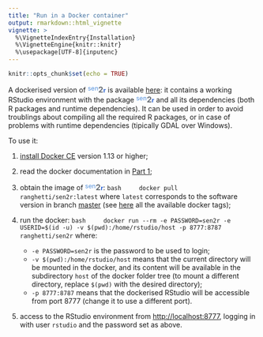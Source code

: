 ```yaml
---
title: "Run in a Docker container"
output: rmarkdown::html_vignette
vignette: >
  %\VignetteIndexEntry{Installation}
  %\VignetteEngine{knitr::knitr}
  %\usepackage[UTF-8]{inputenc}
---
```


```r
knitr::opts_chunk$set(echo = TRUE)
```

A dockerised version of <span style="color:#5793dd;vertical-align:top;font-size:90%;font-weight:normal;">sen</span><span style="color:#6a7077;vertical-align:baseline;font-size:115%;font-weight:bolder;">2</span><span style="color:#2f66d5;vertical-align:baseline;font-size:90%;font-weight:bold;">r</span> is available [here](https://cloud.docker.com/repository/docker/ranghetti/sen2r): it contains a working RStudio environment with the package <span style="color:#5793dd;vertical-align:top;font-size:90%;font-weight:normal;">sen</span><span style="color:#6a7077;vertical-align:baseline;font-size:115%;font-weight:bolder;">2</span><span style="color:#2f66d5;vertical-align:baseline;font-size:90%;font-weight:bold;">r</span> and all its dependencies (both R packages and runtime dependencies). It can be used in order to avoid troublings about compiling all the required R packages, or in case of problems with runtime dependencies (tipically GDAL over Windows).

To use it:

1. [install Docker CE](https://docs.docker.com/install) version 1.13 or higher;

2. read the docker documentation in [Part 1](https://docs.docker.com/get-started);

3. obtain the image of <span style="color:#5793dd;vertical-align:top;font-size:90%;font-weight:normal;">sen</span><span style="color:#6a7077;vertical-align:baseline;font-size:115%;font-weight:bolder;">2</span><span style="color:#2f66d5;vertical-align:baseline;font-size:90%;font-weight:bold;">r</span>:
    ```bash
    docker pull ranghetti/sen2r:latest
    ```
    where `latest` corresponds to the software version in branch [master](https://github.com/ranghetti/sen2r/tree/master) (see [here](https://cloud.docker.com/repository/registry-1.docker.io/ranghetti/sen2r/tags) all the available docker tags);
    
4. run the docker:
    ```bash
    docker run --rm -e PASSWORD=sen2r -e USERID=$(id -u) -v $(pwd):/home/rstudio/host -p 8777:8787 ranghetti/sen2r
    ```
    where:
    
    - `-e PASSWORD=sen2r` is the password to be used to login;
    - `-v $(pwd):/home/rstudio/host` means that the current directory will be mounted in the docker, and its content will be available in the subdirectory `host` of the docker folder tree (to mount a different directory, replace `$(pwd)` with the desired directory);
    - `-p 8777:8787` means that the dockerised RStudio will be accessible from port 8777 (change it to use a different port).
    
5. access to the RStudio environment from [http://localhost:8777](http://localhost:8777), logging in with user `rstudio` and the password set as above.
